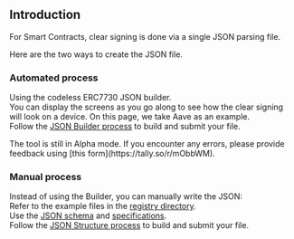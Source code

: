 
## Introduction

For Smart Contracts, clear signing is done via a single JSON parsing file.  

Here are the two ways to create the JSON file.  

### Automated process  
Using the codeless ERC7730 JSON builder.  
You can display the screens as you go along to see how the clear signing will look on a device. On this page, we take Aave as an example.  
Follow the [JSON Builder process](./json-builder) to build and submit your file.  

<Callout type="info" emoji="ℹ️">
  The tool is still in Alpha mode. If you encounter any errors, please provide feedback using [this form](https://tally.so/r/mObbWM).  
</Callout>

### Manual process
Instead of using the Builder, you can manually write the JSON:  
Refer to the example files  in the [registry directory](https://github.com/LedgerHQ/clear-signing-erc7730-registry/blob/master/registry).  
Use the [JSON schema](https://eips.ethereum.org/assets/eip-7730/erc7730-v1.schema.json) and [specifications](https://eips.ethereum.org/EIPS/eip-7730).  
Follow the [JSON Structure process](./smart-contract) to build and submit your file.   
